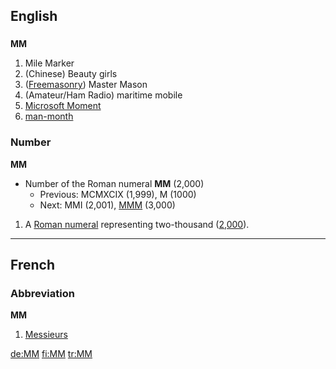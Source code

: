 ==English==
==={{initialism}}===
'''MM'''
#Mile Marker
#(Chinese) Beauty girls
#([[Freemasonry]]) Master Mason
#(Amateur/Ham Radio) maritime mobile
#[[Microsoft Moment]]
#[[man-month]]

===Number===
'''MM'''
*Number of the Roman numeral '''MM''' (2,000)
**Previous: MCMXCIX (1,999), M (1000)
**Next: MMI (2,001), [[MMM]] (3,000)

# A [[Roman numeral]] representing two-thousand ([[two thousand|2,000]]).

----

==French==
===Abbreviation===
'''MM'''
# [[Messieurs]]

[[de:MM]]
[[fi:MM]]
[[tr:MM]]